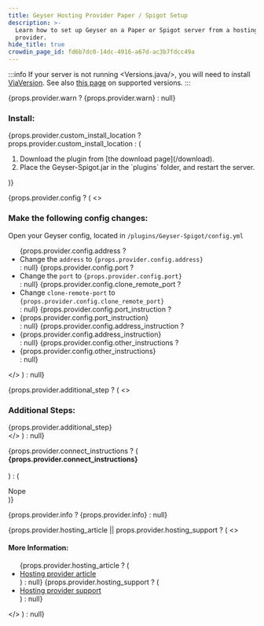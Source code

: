 ```yaml
---
title: Geyser Hosting Provider Paper / Spigot Setup
description: >-
  Learn how to set up Geyser on a Paper or Spigot server from a hosting
  provider.
hide_title: true
crowdin_page_id: fd6b7dc0-14dc-4916-a67d-ac3b7fdcc49a
---
```




:::info
If your server is not running <Versions.java/>, you will need to install [ViaVersion](https://viaversion.com/).
See also [this page](/wiki/geyser/supported-versions/) on supported versions.
:::

{props.provider.warn ? <Admonition type="warning" title='Warn'>{props.provider.warn}</Admonition> : null}


<h3>Install:</h3>
{props.provider.custom_install_location ? props.provider.custom_install_location : (
    <ol>
        <li>Download the plugin from [the download page](/download).</li>
        <li>Place the Geyser-Spigot.jar in the `plugins` folder, and restart the server.</li>
    </ol>
)}
<br />

{props.provider.config ? (
    <>
        <h3>Make the following config changes:</h3>
        Open your Geyser config, located in `/plugins/Geyser-Spigot/config.yml`
        <ul>
            {props.provider.config.address ? <li>Change the `address` to `{props.provider.config.address}`</li> : null}
            {props.provider.config.port ? <li>Change the `port` to `{props.provider.config.port}`</li> : null}
            {props.provider.config.clone_remote_port ? <li>Change `clone-remote-port` to `{props.provider.config.clone_remote_port}`</li> : null}
            {props.provider.config.port_instruction ? <li>{props.provider.config.port_instruction}</li> : null}
            {props.provider.config.address_instruction ? <li>{props.provider.config.address_instruction}</li> : null}
            {props.provider.config.other_instructions ? <li>{props.provider.config.other_instructions}</li> : null}
        </ul>
    </>
) : null}

{props.provider.additional_step ? (
    <>
        <h3>Additional Steps:</h3>
        {props.provider.additional_step}
        <br />
    </>
) : null}


{props.provider.connect_instructions ? (
    <b>
        {props.provider.connect_instructions}
        <br />
        <br />
    </b>
) : (<div>Nope</div>)}


{props.provider.info ? <Admonition type="info" title='Info'>{props.provider.info}</Admonition> : null}


{props.provider.hosting_article || props.provider.hosting_support ? (
    <>
        <h4>More Information:</h4>
        <ul>
            {props.provider.hosting_article ? (<li><a href={props.provider.hosting_article} target='_blank'>Hosting provider article</a></li>) : null}
            {props.provider.hosting_support ? (<li><a href={props.provider.hosting_support} target='_blank'>Hosting provider support</a></li>) : null}
        </ul>
    </>
) : null}
